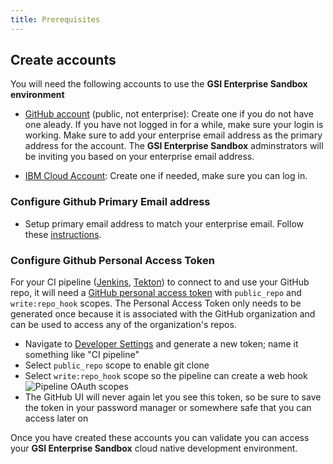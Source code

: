 ```yaml
---
title: Prerequisites
---
```


## Create accounts

You will need the following accounts to use the **GSI Enterprise
 Sandbox environment**

- [GitHub account](http://github.com) (public, not enterprise): Create one if
 you do not have one aleady. If you have not logged in for a while, make sure
  your login is working. Make sure to add your enterprise email address as
   the primary address for the account. The **GSI Enterprise Sandbox** adminstrators will be inviting you based on your enterprise email address.

- [IBM Cloud Account](https://cloud.ibm.com): Create one if needed, make sure you can log in. 

### Configure Github Primary Email address

- Setup primary email address to match your enterprise email. Follow these [instructions](https://help.github.com/en/github/setting-up-and-managing-your-github-user-account/changing-your-primary-email-address).

### Configure Github Personal Access Token
For your CI pipeline ([Jenkins](/guides/continuous-integration), [Tekton](https://ibm-garage-cloud.github.io/ibm-garage-developer-guide/guides/continuous-integration-tekton)) to connect to and use your GitHub repo, it will need a [GitHub personal access token](https://help.github.com/en/github/authenticating-to-github/creating-a-personal-access-token-for-the-command-line) with `public_repo` and `write:repo_hook` scopes. The Personal Access Token only needs to be generated once because it is associated with the GitHub organization and can be used to access any of the organization's repos.

  - Navigate to [Developer Settings](https://github.com/settings/tokens) and generate a new token; name it something like "CI pipeline"
  - Select `public_repo` scope to enable git clone
  - Select `write:repo_hook` scope so the pipeline can create a web hook
  ![Pipeline OAuth scopes](pipeline-scopes.png)
  - The GitHub UI will never again let you see this token, so be sure to save
   the token in your password manager or somewhere safe that you can access later on
   
   Once you have created these accounts you can validate you can access your
    **GSI Enterprise Sandbox** cloud native development environment.
